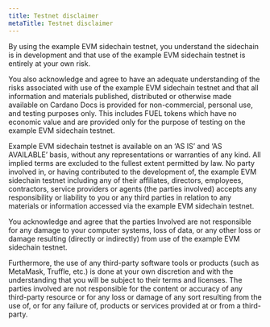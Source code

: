 ```yaml
---
title: Testnet disclaimer
metaTitle: Testnet disclaimer
---
```


By using the example EVM sidechain testnet, you understand the sidechain is in
development and that use of the example EVM sidechain testnet is entirely at your own
risk.  

You also acknowledge and agree to have an adequate understanding of the risks
associated with use of the example EVM sidechain testnet and that all information and
materials published, distributed or otherwise made available on Cardano Docs is
provided for non-commercial, personal use, and testing purposes only. This includes
FUEL tokens which have no economic value and are provided only for the purpose of
testing on the example EVM sidechain testnet.  

Example EVM sidechain testnet is available on an ‘AS IS’ and ‘AS AVAILABLE’ basis,
without any representations or warranties of any kind. All implied terms are excluded to
the fullest extent permitted by law. No party involved in, or having contributed to the
development of, the example EVM sidechain testnet including any of their affiliates,
directors, employees, contractors, service providers or agents (the parties involved)
accepts any responsibility or liability to you or any third parties in relation to any materials
or information accessed via the example EVM sidechain testnet.  

You acknowledge and agree that the parties Involved are not responsible for any damage
to your computer systems, loss of data, or any other loss or damage resulting (directly or
indirectly) from use of the example EVM sidechain testnet.  

Furthermore, the use of any third-party software tools or products (such as MetaMask,
Truffle, etc.) is done at your own discretion and with the understanding that you will be
subject to their terms and licenses. The parties involved are not responsible for the
content or accuracy of any third-party resource or for any loss or damage of any sort
resulting from the use of, or for any failure of, products or services provided at or from a
third-party.
